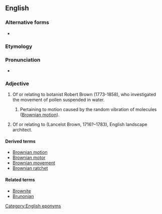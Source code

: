 {{also|brownian}}

==English==

===Alternative forms===
* {{l|en|brownian}}

===Etymology===
{{suffix|en|Brown|ian}}

===Pronunciation===
* {{a|GA}} {{IPA|/ˈbɹaʊni.ən/|lang=en}}

===Adjective===
{{en-adj}}

# Of or relating to botanist Robert Brown (1773-1858), who investigated the movement of pollen suspended in water.
## {{lb|en|physics}} Pertaining to motion caused by the random vibration of molecules ([[Brownian motion]]).
# Of or relating to {{w|Capability Brown}} (Lancelot Brown, 1716?–1783), English landscape architect.

====Derived terms====
* [[Brownian motion]]
* [[Brownian motor]]
* [[Brownian movement]]
* [[Brownian ratchet]]

====Related terms====
* [[Brownite]]
* [[Brunonian]]

[[Category:English eponyms]]
